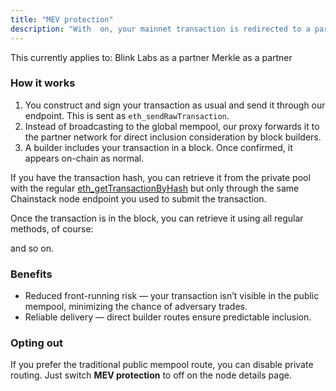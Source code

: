 ```yaml
---
title: "MEV protection"
description: "With  on, your mainnet transaction is redirected to a partner network that works directly with block builders. This approach bypasses the public mempool, helping protect against front-running attacks."
---
```


This currently applies to:
<CardGroup>
  <Card title="Ethereum mainnet" icon="angle-right" iconType="solid" horizontal>
    Blink Labs as a partner
  </Card>
  <Card title="Binance Smart Chain" icon="angle-right" iconType="solid" horizontal>
    Merkle as a partner
  </Card>
</CardGroup>

### How it works

1. You construct and sign your transaction as usual and send it through our endpoint. This is sent as `eth_sendRawTransaction`.
2. Instead of broadcasting to the global mempool, our proxy forwards it to the partner network for direct inclusion consideration by block builders.
3. A builder includes your transaction in a block. Once confirmed, it appears on-chain as normal.

If you have the transaction hash, you can retrieve it from the private pool with the regular [eth\_getTransactionByHash](/reference/ethereum-gettransactionbyhash) but only through the same Chainstack node endpoint you used to submit the transaction.

Once the transaction is in the block, you can retrieve it using all regular methods, of course:

<CardGroup>
  <Card title="eth_getTransactionByHash" icon="angle-right" iconType="solid" horizontal href="/reference/ethereum-gettransactionbyhash"/>
  <Card title="eth_getTransactionReceipt" icon="angle-right" iconType="solid" horizontal href="/reference/ethereum-gettransactionreceipt"/>
  <Card title="eth_getTransactionByBlockHashAndIndex" icon="angle-right" iconType="solid" horizontal href="/reference/ethereum-gettransactionbyblockhashandindex"/>
  <Card title="eth_getTransactionByBlockNumberAndIndex" icon="angle-right" iconType="solid" horizontal href="/reference/ethereum-gettransactionbyblocknumberandindex"/>
</CardGroup>

and so on.

### Benefits

* Reduced front-running risk — your transaction isn’t visible in the public mempool, minimizing the chance of adversary trades.
* Reliable delivery — direct builder routes ensure predictable inclusion.

### Opting out

If you prefer the traditional public mempool route, you can disable private routing. Just switch **MEV protection** to off on the node details page.
